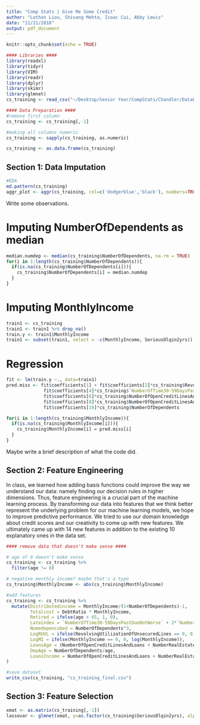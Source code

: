 ```yaml
---
title: "Comp Stats | Give Me Some Credit"
author: "Lathan Liou, Shivang Mehta, Isaac Cui, Abby Lewis"
date: "11/21/2018"
output: pdf_document
---
```


```r
knitr::opts_chunk$set(echo = TRUE)

#### Libraries ####
library(readxl)
library(tidyr)
library(VIM)
library(readr)
library(dplyr)
library(skimr)
library(glmnet)
cs_training <- read_csv("~/Desktop/Senior Year/CompStats/Chandler/DataProject/cs-training.csv")

#### Data Preparation ####
#remove first column
cs_training <- cs_training[,-1]

#making all columns numeric
cs_training <- sapply(cs_training, as.numeric)

cs_training <- as.data.frame(cs_training)
```

## Section 1: Data Imputation 

```r
#EDA
md.pattern(cs_training)
aggr_plot <- aggr(cs_training, col=c('dodgerblue','black'), numbers=TRUE, sortVars=TRUE, labels=names(cs_training), cex.axis=.4, gap=0.5, ylab=c("Histogram of missing data","Pattern"))
```

Write some observations.

# Imputing NumberOfDependents as median

```r
median.numdep <- median(cs_training$NumberOfDependents, na.rm = TRUE)
for(i in 1:length(cs_training$NumberOfDependents)){
  if(is.na(cs_training$NumberOfDependents[i])){
    cs_training$NumberOfDependents[i] = median.numdep
  }
}
```

# Imputing MonthlyIncome

```r
train1 <- cs_training
train1 <- train1 %>% drop_na()
train.y <- train1$MonthlyIncome
train1 <- subset(train1, select = -c(MonthlyIncome, SeriousDlqin2yrs))
```

# Regression

```r
fit <- lm(train.y ~., data=train1)
pred.miss <- fit$coefficients[1] + fit$coefficients[2]*cs_training$RevolvingUtilizationOfUnsecuredLines + fit$coefficients[3]*cs_training$age +
              fit$coefficients[4]*cs_training$`NumberOfTime30-59DaysPastDueNotWorse` + fit$coefficients[5]*cs_training$DebtRatio +
              fit$coefficients[6]*cs_training$NumberOfOpenCreditLinesAndLoans + fit$coefficients[7]*cs_training$NumberOfTimes90DaysLate +
              fit$coefficients[8]*cs_training$NumberOfOpenCreditLinesAndLoans + fit$coefficients[9]*cs_training$`NumberOfTime60-89DaysPastDueNotWorse` +
              fit$coefficients[10]*cs_training$NumberOfDependents

for(i in 1:length(cs_training$MonthlyIncome)){
  if(is.na(cs_training$MonthlyIncome[i])){
    cs_training$MonthlyIncome[i] = pred.miss[i]
  }
}
```

Maybe write a brief description of what the code did.

## Section 2: Feature Engineering

In class, we learned how adding basis functions could improve the way we understand our data: namely finding our decision rules in higher dimensions. Thus, feature engineering is a crucial part of the machine learning process. By transforming our data into features that we think better represent the underlying problem for our machine learning models, we hope to improve predictive performance. We tried to use our domain knowledge about credit scores and our creativity to come up with new features. We ultimately came up with 14 new features in addition to the existing 10 explanatory ones in the data set. 

```r
#### remove data that doesn't make sense ####

# age of 0 doesn't make sense
cs_training <- cs_training %>%
  filter(age != 0)

# negative monthly income? maybe that's a typo 
cs_training$MonthlyIncome <- abs(cs_training$MonthlyIncome)

#add features
cs_training <- cs_training %>%
  mutate(Distributedincome = MonthlyIncome/(1+NumberOfDependents)-1,
         Totalcost = DebtRatio * MonthlyIncome,
         Retired = ifelse(age > 65, 1, 0),
         Lateindex = `NumberOfTime30-59DaysPastDueNotWorse` + 2*`NumberOfTime60-89DaysPastDueNotWorse` + 3*NumberOfTimes90DaysLate,
         Numedepencubed = NumberOfDependents^3,
         LogRUUL = ifelse(RevolvingUtilizationOfUnsecuredLines == 0, 0, log(RevolvingUtilizationOfUnsecuredLines)),
         LogMI = ifelse(MonthlyIncome == 0, 0, log(MonthlyIncome)),
         LoansAge = (NumberOfOpenCreditLinesAndLoans + NumberRealEstateLoansOrLines)/age,
         DepAge = NumberOfDependents/age,
         LoansIncome = NumberOfOpenCreditLinesAndLoans + NumberRealEstateLoansOrLines
)
```

```r
#save dataset
write_csv(cs_training, "cs_training_final.csv")
```

## Section 3: Feature Selection

```r
xmat <- as.matrix(cs_training[,-1])
lassovar <- glmnet(xmat, y=as.factor(cs_training$SeriousDlqin2yrs), alpha=1, family="binomial")
```